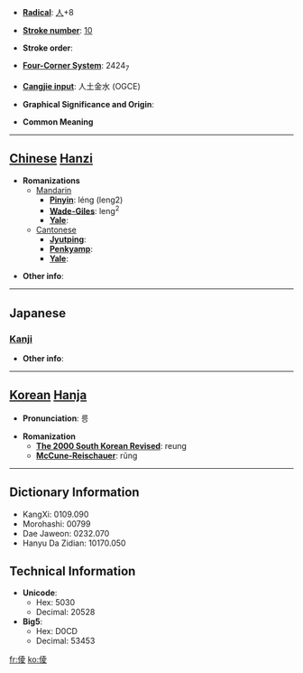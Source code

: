 * '''[[Wiktionary:Chinese radical index| Radical]]''': [[Wiktionary:Chinese radical index 人|人]]+8

* '''[[Wiktionary:Chinese total strokes index|Stroke number]]''': [[Wiktionary:Chinese total strokes index 10|10]]

* '''Stroke order''': 

* '''[[Wiktionary:Chinese four corner index|Four-Corner System]]''': 2424<sub>7</sub>

* '''[[Wiktionary:Chinese Cangjie index|Cangjie input]]''': 人土金水 (OGCE)

* '''Graphical Significance and Origin''': 

* '''Common Meaning'''

----

== [[Chinese]] [[Hanzi]] ==

* '''Romanizations'''
** [[Mandarin]]
*** '''[[Pinyin]]''': léng (leng2)
*** '''[[Wade-Giles]]''': leng<sup>2</sup>
*** '''[[Yale]]''': 
**[[Cantonese]]
***'''[[Jyutping]]''':
***'''[[Penkyamp]]''': 
***'''[[Yale]]''': 

* '''Other info''': 

----

==Japanese==
===[[Kanji]]===
{{kanji|on readings=[[りょう]] (ryō), [[ろう]] (rō)
|kun readings=[[おかす]] (okasu), [[あぎむく]] (agimuku), [[ながい]] (nagai)
}}

* '''Other info''':  

----

== [[Korean]] [[Hanja]] ==

* '''Pronunciation''': 릉

* '''Romanization'''
** '''[[The 2000 South Korean Revised Romanization|The 2000 South Korean Revised]]''': reung
** '''[[McCune-Reischauer]]''': rŭng

----

== Dictionary Information ==

* KangXi: 0109.090
* Morohashi: 00799
* Dae Jaweon: 0232.070
* Hanyu Da Zidian: 10170.050

== Technical Information ==

* '''Unicode''':
** Hex: 5030
** Decimal: 20528
* '''Big5''':
** Hex: D0CD
** Decimal: 53453

[[fr:倰]]
[[ko:倰]]
